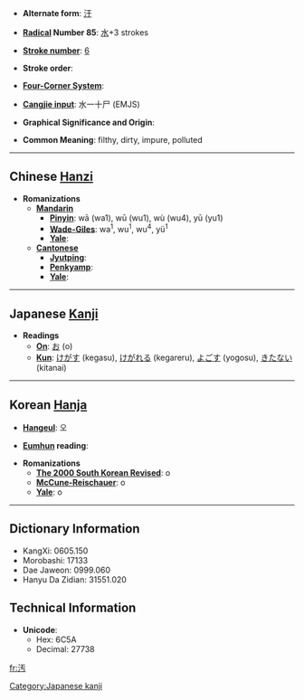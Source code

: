 * '''Alternate form''': [[汙]]

* '''[[Wiktionary:Chinese radical index| Radical]] Number 85''': [[Wiktionary:Chinese radical index 水|水]]+3 strokes

* '''[[Wiktionary:Chinese total strokes index|Stroke number]]''': [[Wiktionary:Chinese total strokes index 6|6]]

* '''Stroke order''': 

* '''[[Wiktionary:Chinese four corner index|Four-Corner System]]''': 

* '''[[Wiktionary:Chinese Cangjie index|Cangjie input]]''': 水一十尸 (EMJS)

* '''Graphical Significance and Origin''': 

* '''Common Meaning''': filthy, dirty, impure, polluted

----

== Chinese [[Hanzi]] ==

* '''Romanizations'''
** '''[[Mandarin]]'''
*** '''[[Pinyin]]''': wā (wa1), wū (wu1), wù (wu4), yū (yu1)
*** '''[[Wade-Giles]]''': wa<sup>1</sup>, wu<sup>1</sup>, wu<sup>4</sup>, yü<sup>1</sup>
*** '''[[Yale]]''': 
** '''[[Cantonese]]'''
*** '''[[Jyutping]]''':
*** '''[[Penkyamp]]''': 
*** '''[[Yale]]''': 


----

== Japanese [[Kanji]] ==

* '''Readings'''
** '''[[On]]''': [[お]] (o)
** '''[[Kun]]''': [[けがす]] (kegasu), [[けがれる]] (kegareru), [[よごす]] (yogosu), [[きたない]] (kitanai)


[[Category:Japanese kanji]]
----

== Korean [[Hanja]] ==

* '''[[Hangeul]]''': 오

* '''[[Eumhun]] reading''': 

* '''Romanizations'''
** '''[[The 2000 South Korean Revised Romanization|The 2000 South Korean Revised]]''': o
** '''[[McCune-Reischauer]]''': o
** '''[[Yale]]''': o


----

== Dictionary Information ==

* KangXi: 0605.150
* Morobashi: 17133
* Dae Jaweon: 0999.060
* Hanyu Da Zidian: 31551.020

== Technical Information ==

* '''Unicode''':
** Hex: 6C5A
** Decimal: 27738

[[fr:汚]]